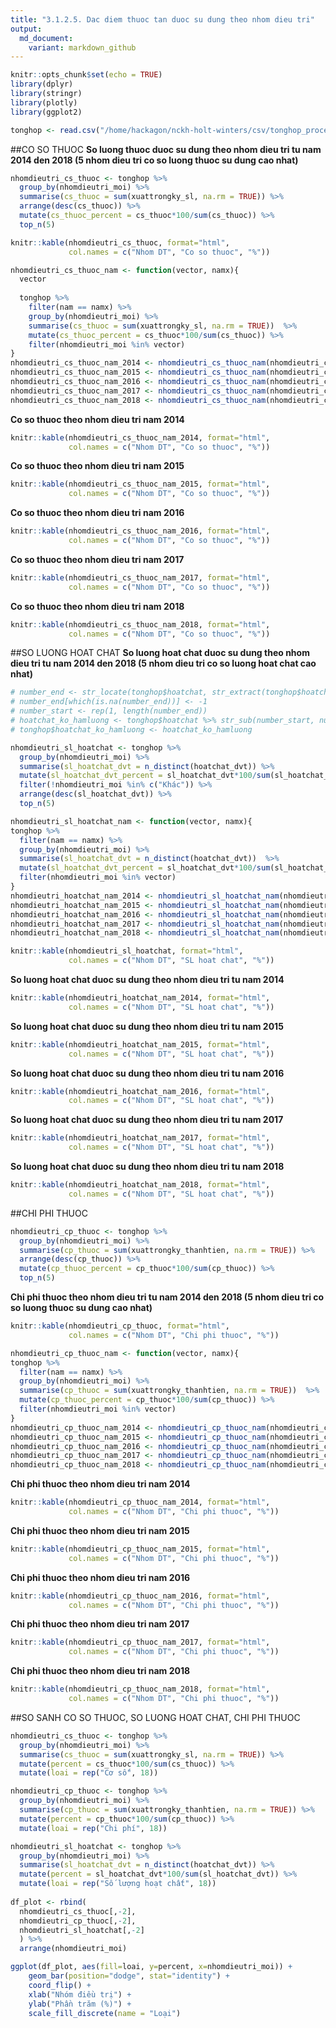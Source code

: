 ```yaml
---
title: "3.1.2.5. Dac diem thuoc tan duoc su dung theo nhom dieu tri"
output:
  md_document:
    variant: markdown_github
---
```


```r
knitr::opts_chunk$set(echo = TRUE)
library(dplyr)
library(stringr)
library(plotly)
library(ggplot2)
```

```r
tonghop <- read.csv("/home/hackagon/nckh-holt-winters/csv/tonghop_processed.csv", stringsAsFactors = FALSE)
```

##CO SO THUOC
**So luong thuoc duoc su dung theo nhom dieu tri tu nam 2014 den 2018 (5 nhom dieu tri co so luong thuoc su dung cao nhat)** 
```r
nhomdieutri_cs_thuoc <- tonghop %>%
  group_by(nhomdieutri_moi) %>%
  summarise(cs_thuoc = sum(xuattrongky_sl, na.rm = TRUE)) %>%
  arrange(desc(cs_thuoc)) %>%
  mutate(cs_thuoc_percent = cs_thuoc*100/sum(cs_thuoc)) %>%
  top_n(5)
```

```r
knitr::kable(nhomdieutri_cs_thuoc, format="html", 
             col.names = c("Nhom DT", "Co so thuoc", "%"))
```

```r
nhomdieutri_cs_thuoc_nam <- function(vector, namx){
  vector
  
  tonghop %>%
    filter(nam == namx) %>%
    group_by(nhomdieutri_moi) %>%
    summarise(cs_thuoc = sum(xuattrongky_sl, na.rm = TRUE))  %>%
    mutate(cs_thuoc_percent = cs_thuoc*100/sum(cs_thuoc)) %>%
    filter(nhomdieutri_moi %in% vector)
}
nhomdieutri_cs_thuoc_nam_2014 <- nhomdieutri_cs_thuoc_nam(nhomdieutri_cs_thuoc$nhomdieutri_moi, 2014)
nhomdieutri_cs_thuoc_nam_2015 <- nhomdieutri_cs_thuoc_nam(nhomdieutri_cs_thuoc$nhomdieutri_moi, 2015)
nhomdieutri_cs_thuoc_nam_2016 <- nhomdieutri_cs_thuoc_nam(nhomdieutri_cs_thuoc$nhomdieutri_moi, 2016)
nhomdieutri_cs_thuoc_nam_2017 <- nhomdieutri_cs_thuoc_nam(nhomdieutri_cs_thuoc$nhomdieutri_moi, 2017)
nhomdieutri_cs_thuoc_nam_2018 <- nhomdieutri_cs_thuoc_nam(nhomdieutri_cs_thuoc$nhomdieutri_moi, 2018)
```

**Co so thuoc theo nhom dieu tri nam 2014**
```r
knitr::kable(nhomdieutri_cs_thuoc_nam_2014, format="html", 
             col.names = c("Nhom DT", "Co so thuoc", "%"))
```
**Co so thuoc theo nhom dieu tri nam 2015**
```r
knitr::kable(nhomdieutri_cs_thuoc_nam_2015, format="html", 
             col.names = c("Nhom DT", "Co so thuoc", "%"))
```
**Co so thuoc theo nhom dieu tri nam 2016**
```r
knitr::kable(nhomdieutri_cs_thuoc_nam_2016, format="html", 
             col.names = c("Nhom DT", "Co so thuoc", "%"))
```
**Co so thuoc theo nhom dieu tri nam 2017**
```r
knitr::kable(nhomdieutri_cs_thuoc_nam_2017, format="html", 
             col.names = c("Nhom DT", "Co so thuoc", "%"))
```
**Co so thuoc theo nhom dieu tri nam 2018**
```r
knitr::kable(nhomdieutri_cs_thuoc_nam_2018, format="html", 
             col.names = c("Nhom DT", "Co so thuoc", "%"))
```


##SO LUONG HOAT CHAT
**So luong hoat chat duoc su dung theo nhom dieu tri tu nam 2014 den 2018 (5 nhom dieu tri co so luong hoat chat cao nhat)**
```r
# number_end <- str_locate(tonghop$hoatchat, str_extract(tonghop$hoatchat, "_\\d"))[,1]
# number_end[which(is.na(number_end))] <- -1
# number_start <- rep(1, length(number_end))
# hoatchat_ko_hamluong <- tonghop$hoatchat %>% str_sub(number_start, number_end-1)
# tonghop$hoatchat_ko_hamluong <- hoatchat_ko_hamluong

nhomdieutri_sl_hoatchat <- tonghop %>%
  group_by(nhomdieutri_moi) %>%
  summarise(sl_hoatchat_dvt = n_distinct(hoatchat_dvt)) %>%
  mutate(sl_hoatchat_dvt_percent = sl_hoatchat_dvt*100/sum(sl_hoatchat_dvt)) %>%
  filter(!nhomdieutri_moi %in% c("Khác")) %>%
  arrange(desc(sl_hoatchat_dvt)) %>%
  top_n(5)
```

```r
nhomdieutri_sl_hoatchat_nam <- function(vector, namx){
tonghop %>%
  filter(nam == namx) %>%
  group_by(nhomdieutri_moi) %>%
  summarise(sl_hoatchat_dvt = n_distinct(hoatchat_dvt))  %>%
  mutate(sl_hoatchat_dvt_percent = sl_hoatchat_dvt*100/sum(sl_hoatchat_dvt)) %>%
  filter(nhomdieutri_moi %in% vector)
}
nhomdieutri_hoatchat_nam_2014 <- nhomdieutri_sl_hoatchat_nam(nhomdieutri_sl_hoatchat$nhomdieutri_moi, 2014)
nhomdieutri_hoatchat_nam_2015 <- nhomdieutri_sl_hoatchat_nam(nhomdieutri_sl_hoatchat$nhomdieutri_moi, 2015)
nhomdieutri_hoatchat_nam_2016 <- nhomdieutri_sl_hoatchat_nam(nhomdieutri_sl_hoatchat$nhomdieutri_moi, 2016)
nhomdieutri_hoatchat_nam_2017 <- nhomdieutri_sl_hoatchat_nam(nhomdieutri_sl_hoatchat$nhomdieutri_moi, 2017)
nhomdieutri_hoatchat_nam_2018 <- nhomdieutri_sl_hoatchat_nam(nhomdieutri_sl_hoatchat$nhomdieutri_moi, 2018)
```


```r
knitr::kable(nhomdieutri_sl_hoatchat, format="html", 
             col.names = c("Nhom DT", "SL hoat chat", "%"))

```

**So luong hoat chat duoc su dung theo nhom dieu tri tu nam 2014**
```r
knitr::kable(nhomdieutri_hoatchat_nam_2014, format="html", 
             col.names = c("Nhom DT", "SL hoat chat", "%"))
```

**So luong hoat chat duoc su dung theo nhom dieu tri tu nam 2015**
```r
knitr::kable(nhomdieutri_hoatchat_nam_2015, format="html", 
             col.names = c("Nhom DT", "SL hoat chat", "%"))
```

**So luong hoat chat duoc su dung theo nhom dieu tri tu nam 2016**
```r
knitr::kable(nhomdieutri_hoatchat_nam_2016, format="html", 
             col.names = c("Nhom DT", "SL hoat chat", "%"))
```

**So luong hoat chat duoc su dung theo nhom dieu tri tu nam 2017**
```r
knitr::kable(nhomdieutri_hoatchat_nam_2017, format="html", 
             col.names = c("Nhom DT", "SL hoat chat", "%"))
```

**So luong hoat chat duoc su dung theo nhom dieu tri tu nam 2018**
```r
knitr::kable(nhomdieutri_hoatchat_nam_2018, format="html", 
             col.names = c("Nhom DT", "SL hoat chat", "%"))
```


##CHI PHI THUOC
```r
nhomdieutri_cp_thuoc <- tonghop %>%
  group_by(nhomdieutri_moi) %>%
  summarise(cp_thuoc = sum(xuattrongky_thanhtien, na.rm = TRUE)) %>%
  arrange(desc(cp_thuoc)) %>%
  mutate(cp_thuoc_percent = cp_thuoc*100/sum(cp_thuoc)) %>%
  top_n(5)
```
**Chi phi thuoc theo nhom dieu tri tu nam 2014 den 2018 (5 nhom dieu tri co so luong thuoc su dung cao nhat)** 
```r
knitr::kable(nhomdieutri_cp_thuoc, format="html", 
             col.names = c("Nhom DT", "Chi phi thuoc", "%"))
```

```r
nhomdieutri_cp_thuoc_nam <- function(vector, namx){
tonghop %>%
  filter(nam == namx) %>%
  group_by(nhomdieutri_moi) %>%
  summarise(cp_thuoc = sum(xuattrongky_thanhtien, na.rm = TRUE))  %>%
  mutate(cp_thuoc_percent = cp_thuoc*100/sum(cp_thuoc)) %>%
  filter(nhomdieutri_moi %in% vector)
}
nhomdieutri_cp_thuoc_nam_2014 <- nhomdieutri_cp_thuoc_nam(nhomdieutri_cp_thuoc$nhomdieutri_moi, 2014)
nhomdieutri_cp_thuoc_nam_2015 <- nhomdieutri_cp_thuoc_nam(nhomdieutri_cp_thuoc$nhomdieutri_moi, 2015)
nhomdieutri_cp_thuoc_nam_2016 <- nhomdieutri_cp_thuoc_nam(nhomdieutri_cp_thuoc$nhomdieutri_moi, 2016)
nhomdieutri_cp_thuoc_nam_2017 <- nhomdieutri_cp_thuoc_nam(nhomdieutri_cp_thuoc$nhomdieutri_moi, 2017)
nhomdieutri_cp_thuoc_nam_2018 <- nhomdieutri_cp_thuoc_nam(nhomdieutri_cp_thuoc$nhomdieutri_moi, 2018)
```

**Chi phi thuoc theo nhom dieu tri nam 2014**
```r
knitr::kable(nhomdieutri_cp_thuoc_nam_2014, format="html", 
             col.names = c("Nhom DT", "Chi phi thuoc", "%"))
```
**Chi phi thuoc theo nhom dieu tri nam 2015**
```r
knitr::kable(nhomdieutri_cp_thuoc_nam_2015, format="html", 
             col.names = c("Nhom DT", "Chi phi thuoc", "%"))
```
**Chi phi thuoc theo nhom dieu tri nam 2016**
```r
knitr::kable(nhomdieutri_cp_thuoc_nam_2016, format="html", 
             col.names = c("Nhom DT", "Chi phi thuoc", "%"))
```
**Chi phi thuoc theo nhom dieu tri nam 2017**
```r
knitr::kable(nhomdieutri_cp_thuoc_nam_2017, format="html", 
             col.names = c("Nhom DT", "Chi phi thuoc", "%"))
```
**Chi phi thuoc theo nhom dieu tri nam 2018**
```r
knitr::kable(nhomdieutri_cp_thuoc_nam_2018, format="html", 
             col.names = c("Nhom DT", "Chi phi thuoc", "%"))
```

##SO SANH CO SO THUOC, SO LUONG HOAT CHAT, CHI PHI THUOC
```r
nhomdieutri_cs_thuoc <- tonghop %>%
  group_by(nhomdieutri_moi) %>%
  summarise(cs_thuoc = sum(xuattrongky_sl, na.rm = TRUE)) %>%
  mutate(percent = cs_thuoc*100/sum(cs_thuoc)) %>%
  mutate(loai = rep("Cơ số", 18))

nhomdieutri_cp_thuoc <- tonghop %>%
  group_by(nhomdieutri_moi) %>%
  summarise(cp_thuoc = sum(xuattrongky_thanhtien, na.rm = TRUE)) %>%
  mutate(percent = cp_thuoc*100/sum(cp_thuoc)) %>%
  mutate(loai = rep("Chi phí", 18))

nhomdieutri_sl_hoatchat <- tonghop %>%
  group_by(nhomdieutri_moi) %>%
  summarise(sl_hoatchat_dvt = n_distinct(hoatchat_dvt)) %>%
  mutate(percent = sl_hoatchat_dvt*100/sum(sl_hoatchat_dvt)) %>%
  mutate(loai = rep("Số lượng hoạt chất", 18))
  
df_plot <- rbind(
  nhomdieutri_cs_thuoc[,-2],
  nhomdieutri_cp_thuoc[,-2],
  nhomdieutri_sl_hoatchat[,-2]
  ) %>%
  arrange(nhomdieutri_moi)

ggplot(df_plot, aes(fill=loai, y=percent, x=nhomdieutri_moi)) + 
    geom_bar(position="dodge", stat="identity") +
    coord_flip() +
    xlab("Nhóm điều trị") +
    ylab("Phần trăm (%)") + 
    scale_fill_discrete(name = "Loại")
```
